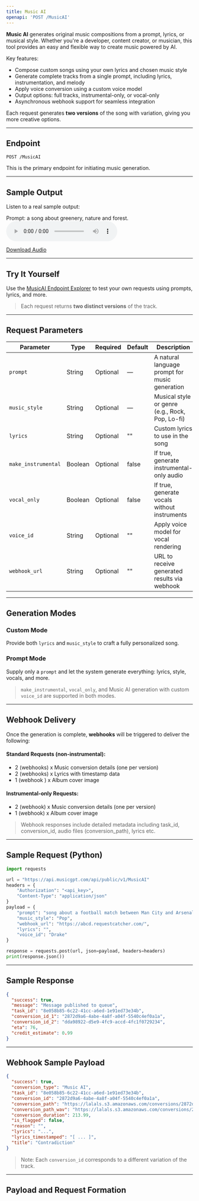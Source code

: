 ```yaml
---
title: Music AI
openapi: 'POST /MusicAI'
---
```


**Music AI** generates original music compositions from a prompt, lyrics, or musical style. Whether you're a developer, content creator, or musician, this tool provides an easy and flexible way to create music powered by AI.

Key features:

* Compose custom songs using your own lyrics and chosen music style
* Generate complete tracks from a single prompt, including lyrics, instrumentation, and melody
* Apply voice conversion using a custom voice model
* Output options: full tracks, instrumental-only, or vocal-only
* Asynchronous webhook support for seamless integration

Each request generates **two versions** of the song with variation, giving you more creative options.

---

## Endpoint

```http
POST /MusicAI
```

This is the primary endpoint for initiating music generation.

---

## Sample Output

Listen to a real sample output:

Prompt: a song about greenery, nature and forest.
<audio controls="1" controlslist="nodownload nofullscreen noremoteplayback" src="https://lalals.s3.amazonaws.com/conversions/2872d9a6-4abe-4a8f-a04f-5540c4ef0a1a.mp3">Your browser does not support the audio playback.</audio>

<a href="https://lalals.s3.amazonaws.com/conversions/2872d9a6-4abe-4a8f-a04f-5540c4ef0a1a.wav" target="_blank">Download Audio</a>

---

## Try It Yourself

Use the [MusicAI Endpoint Explorer](/api-documentation/endpoint/MusicAI) to test your own requests using prompts, lyrics, and more.

> Each request returns **two distinct versions** of the track.

---

## Request Parameters

| Parameter           | Type    | Required | Default | Description                                     |
| ------------------- | ------- | -------- | ------- | ----------------------------------------------- |
| `prompt`            | String  | Optional | —       | A natural language prompt for music generation  |
| `music_style`       | String  | Optional | —       | Musical style or genre (e.g., Rock, Pop, Lo-fi) |
| `lyrics`            | String  | Optional | ""      | Custom lyrics to use in the song                |
| `make_instrumental` | Boolean | Optional | false   | If true, generate instrumental-only audio       |
| `vocal_only`        | Boolean | Optional | false   | If true, generate vocals without instruments    |
| `voice_id`          | String  | Optional | ""      | Apply voice model for vocal rendering           |
| `webhook_url`       | String  | Optional | ""      | URL to receive generated results via webhook    |

---

## Generation Modes

### Custom Mode

Provide both `lyrics` and `music_style` to craft a fully personalized song.

### Prompt Mode

Supply only a `prompt` and let the system generate everything: lyrics, style, vocals, and more.

> `make_instrumental`, `vocal_only`, and Music AI generation with custom `voice_id` are supported in both modes.

---

## Webhook Delivery

Once the generation is complete, **webhooks** will be triggered to deliver the following:

#### Standard Requests (non-instrumental):
* 2 (webhooks) x Music conversion details (one per version)
* 2 (webhooks) x Lyrics with timestamp data
* 1 (webhook ) x Album cover image

#### Instrumental-only Requests:
* 2 (webhook) x Music conversion details (one per version)
* 1 (webhook) x Album cover image

> Webhook responses include detailed metadata including task_id, conversion_id, audio files (conversion_path), lyrics etc.

---

## Sample Request (Python)

```python
import requests

url = "https://api.musicgpt.com/api/public/v1/MusicAI"
headers = {
    "Authorization": "<api_key>",
    "Content-Type": "application/json"
}
payload = {
    "prompt": "song about a football match between Man City and Arsenal",
    "music_style": "Pop",
    "webhook_url": "https://abcd.requestcatcher.com/",
    "lyrics": "",
    "voice_id": "Drake"
}

response = requests.post(url, json=payload, headers=headers)
print(response.json())
```

---

## Sample Response

```json
{
  "success": true,
  "message": "Message published to queue",
  "task_id": "8e058b85-6c22-41cc-a6ed-1e91ed73e34b",
  "conversion_id_1": "2872d9a6-4abe-4a8f-a04f-5540c4ef0a1a",
  "conversion_id_2": "dda98922-d5e9-4fc9-accd-4fc1f0729234",
  "eta": 76,
  "credit_estimate": 0.99
}
```

---

## Webhook Sample Payload

```json
{
  "success": true,
  "conversion_type": "Music AI",
  "task_id": "8e058b85-6c22-41cc-a6ed-1e91ed73e34b",
  "conversion_id": "2872d9a6-4abe-4a8f-a04f-5540c4ef0a1a",
  "conversion_path": "https://lalals.s3.amazonaws.com/conversions/2872d9a6-4abe-4a8f-a04f-5540c4ef0a1a.mp3",
  "conversion_path_wav": "https://lalals.s3.amazonaws.com/conversions/2872d9a6-4abe-4a8f-a04f-5540c4ef0a1a.wav",
  "conversion_duration": 213.99,
  "is_flagged": false,
  "reason": "",
  "lyrics": "...",
  "lyrics_timestamped": "[ ... ]",
  "title": "Contradiction"
}
```

> Note: Each `conversion_id` corresponds to a different variation of the track.

---

## Payload and Request Formation